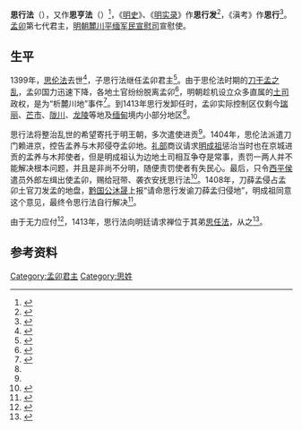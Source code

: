 {{Infobox royalty
| name = 思行法
| image =
| caption =
| succession = [[孟卯|孟卯]]君主
| reign = 1399年－1413年
| successor = [[思任法|思任法]]
| issue = 
| house =
| father = [[思伦法|思伦法]]
| mother =
| birth_date = 
| birth_place =
| death_date = 
| death_place = 
| date of burial =
| place of burial =
| religion = 
}}
{{Tai Le characters}}
'''思行法'''（{{lang-tdd|ᥔᥫᥴ ᥟᥤᥒ ᥜᥣᥳ}}），又作'''思亨法'''（{{lang-tdd|ᥔᥫᥴ ᥑᥪᥢᥴ ᥜᥣᥳ}}）<ref name="龚肃政">{{cite book |author1=龚肃政 译 |author2=杨永生 注 |title=勐果占璧及勐卯古代诸王史 |location=[[昆明市|昆明]] |publisher=[[云南民族出版社|云南民族出版社]] |date=1988 |isbn=7-5367-0352-X }}</ref>{{rp|98}}，《[[明史|明史]]》、《[[明实录|明实录]]》作'''思行发'''<ref>{{cite wikisource |title=明史·云南土司传 |wslink=明史/卷314 |wslanguage=zh |quote=六年，思行发贡马、方物谢，赐金牌、信符。 }}</ref>，《滇考》作'''思行'''<ref>{{cite book |author=[[冯甦|冯甦]] |title=滇考 |quote=思伦死，子思行立。 }}</ref>。[[孟卯|孟卯]]第七代君主，[[明朝|明朝]][[麓川平缅宣慰司|麓川平缅军民宣慰司]]宣慰使。

==生平==

1399年，[[思伦法|思伦法]]去世<ref>{{cite wikisource |title=明史·云南土司传 |wslink=明史/卷314 |wslanguage=zh |quote=又命都督何福往讨，未几，擒干孟归，伦发始还平缅，逾年卒。 }}</ref>，子思行法继任孟卯君主<ref>{{cite wikisource |title=明史·云南土司传 |wslink=明史/卷314 |wslanguage=zh |quote=时伦发已死，子行发袭。 }}</ref>。由于思伦法时期的[[刀干孟之乱|刀干孟之乱]]，孟卯国力迅速下降，各地土官纷纷脱离孟卯<ref name="刀保尧">{{cite book |author1=刀保尧 主编 |author2=德宏州傣学学会 |title=勐卯弄傣族历史研究 |location=[[昆明市|昆明]] |publisher=[[云南民族出版社|云南民族出版社]] |date=2005 |isbn=7-5367-3158-2 }}</ref>{{rp|128}}，明朝趁机设立众多直属的[[土司|土司]]政权，是为“析麓川地”事件<ref>{{cite journal |author=李正亭 |title=“析麓川地”与明代西南边疆变迁关系析评 |journal=思想战线 |issn=1001-778X |date=2008 |volume=34 |issue=1 |page=125-126 |oclc=612330708 |doi=10.3969/j.issn.1001-778X.2008.01.028 }}</ref>。到1413年思行发卸任时，孟卯实际控制区仅剩今[[瑞丽市|瑞丽]]、[[芒市|芒市]]、[[陇川县|陇川]]、[[龙陵县|龙陵]]等地及[[缅甸|缅甸]]境内小部分地区<ref name="刀保尧"/>{{rp|134}}。

思行法将整治乱世的希望寄托于明王朝，多次遣使进贡<ref name="刀保尧"/>{{rp|128}}。1404年，思伦法派遣刀门赖进京，控告孟养与木邦侵夺孟卯地。[[礼部|礼部]]商议请求[[明成祖|明成祖]]惩治当时也在京城进贡的孟养与木邦使者，但是明成祖认为边地土司相互争夺是常事，责罚一两人并不能解决根本问题，并且是非尚不分明，随便责罚使者有失民心。最后，只令[[西平侯|西平侯]]遣员外郎左缉出使孟卯，赐给冠带、袭衣安抚思行法<ref>{{cite wikisource |title=明史·云南土司传 |wslink=明史/卷314 |wslanguage=zh |quote=时麓川平缅宣慰使思行发所遣头目刀门赖诉孟养、木邦数侵其地。礼部请以孟养、木邦朝贡使付法司，正其罪。帝谓蛮众攻夺常事，执一二人罪之，不足以革其俗，且曲直未明，遽罪其使，失远人心。命西平侯谕之，遣员外郎左缉使八百国，并使赐麓川平缅宣慰冠带、袭衣。 }}</ref>。1408年，刀薛孟侵占孟卯土官刀发孟的地盘，[[黔国公|黔国公]][[沐晟|沐晟]]上报“请命思行发谕刀薛孟归侵地”，明成祖同意这个意见，最终令思行法自行解决<ref>{{cite wikisource |title=明史·云南土司传 |wslink=明史/卷314 |wslanguage=zh |quote=六年，思行发贡马、方物谢，赐金牌、信符。黔国公沐晟言：“麓川、平缅所隶孟外、陶孟，土官刀发孟之地，为头目刀薛孟侵据，请命思行发谕刀薛孟归侵地。”从之。 }}</ref>。

由于无力应付<ref>{{cite journal |author=万揆一 |title=明代麓川之役和《陈言征麓川略》 |journal=贵州文史丛刊 |issn=1000-8705 |date=1985 |issue=2 |page=69-74 |doi=10.14040/j.cnki.52-1004/k.1985.02.011 }}</ref>，1413年，思行法向明廷请求禅位于其弟[[思任法|思任法]]，从之<ref>{{cite wikisource |title=明史·云南土司传 |wslink=明史/卷315 |wslanguage=zh |quote=十一年，行发请以其弟思任发代职，从之。 }}</ref>。

==参考资料==
{{reflist}}

{{start box}}
{{succession box|title=[[孟卯|孟卯]]君主|years=1399年－1413年|before=[[思伦法|思伦法]]|after=[[思任法|思任法]]}}
{{end box}}

{{傣掸诸邦君主}}

[[Category:孟卯君主|Category:孟卯君主]]
[[Category:思姓|Category:思姓]]